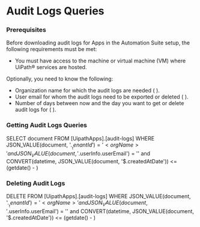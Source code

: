 ﻿# Audit Logs Queries


### Prerequisites

Before downloading audit logs for Apps in the Automation Suite setup, the following requirements must be met:

* You must have access to the machine or virtual machine (VM) where UiPath® services are hosted.

Optionally, you need to know the following:

* Organization name for which the audit logs are needed ( <orgName> ).
* User email for whom the audit logs need to be exported or deleted ( <userEmail> ).
* Number of days between now and the day you want to get or delete audit logs for ( <numDays> ).


### Getting Audit Logs Queries

SELECT document FROM [UipathApps].[audit-logs] 
WHERE JSON_VALUE(document, '$.__tenantId') = '<orgName>' and 
JSON_VALUE(document, '$.userInfo.userEmail') = '<userEmail>' and 
CONVERT(datetime, JSON_VALUE(document, '$.createdAtDate')) <= (getdate() - <numDays>)


### Deleting Audit Logs

DELETE FROM [UipathApps].[audit-logs] 
WHERE JSON_VALUE(document, '$.__tenantId') = '<orgName>' and 
JSON_VALUE(document, '$.userInfo.userEmail') = '<userEmail>' and 
CONVERT(datetime, JSON_VALUE(document, '$.createdAtDate')) <= (getdate() - <numDays>)

